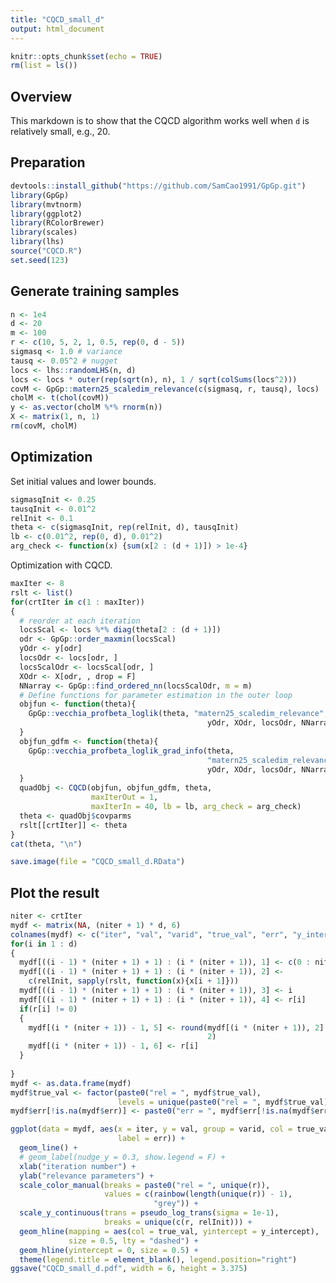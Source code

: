 ```yaml
---
title: "CQCD_small_d"
output: html_document
---
```


```r
knitr::opts_chunk$set(echo = TRUE)
rm(list = ls())
```

## Overview

This markdown is to show that the CQCD algorithm works well when `d` is relatively small, e.g., 20.

## Preparation

```r
devtools::install_github("https://github.com/SamCao1991/GpGp.git")
library(GpGp)
library(mvtnorm)
library(ggplot2)
library(RColorBrewer)
library(scales)
library(lhs)
source("CQCD.R")
set.seed(123)
```

## Generate training samples

```r
n <- 1e4
d <- 20
m <- 100
r <- c(10, 5, 2, 1, 0.5, rep(0, d - 5))
sigmasq <- 1.0 # variance
tausq <- 0.05^2 # nugget
locs <- lhs::randomLHS(n, d)
locs <- locs * outer(rep(sqrt(n), n), 1 / sqrt(colSums(locs^2)))
covM <- GpGp::matern25_scaledim_relevance(c(sigmasq, r, tausq), locs)
cholM <- t(chol(covM))
y <- as.vector(cholM %*% rnorm(n))
X <- matrix(1, n, 1)
rm(covM, cholM)
```

## Optimization

Set initial values and lower bounds. 
```r
sigmasqInit <- 0.25
tausqInit <- 0.01^2
relInit <- 0.1
theta <- c(sigmasqInit, rep(relInit, d), tausqInit)
lb <- c(0.01^2, rep(0, d), 0.01^2) 
arg_check <- function(x) {sum(x[2 : (d + 1)]) > 1e-4}
```

Optimization with CQCD.
```r
maxIter <- 8
rslt <- list()
for(crtIter in c(1 : maxIter))
{
  # reorder at each iteration
  locsScal <- locs %*% diag(theta[2 : (d + 1)])
  odr <- GpGp::order_maxmin(locsScal)
  yOdr <- y[odr]
  locsOdr <- locs[odr, ]
  locsScalOdr <- locsScal[odr, ]
  XOdr <- X[odr, , drop = F]
  NNarray <- GpGp::find_ordered_nn(locsScalOdr, m = m)
  # Define functions for parameter estimation in the outer loop
  objfun <- function(theta){
    GpGp::vecchia_profbeta_loglik(theta, "matern25_scaledim_relevance",
                                            yOdr, XOdr, locsOdr, NNarray)
  }
  objfun_gdfm <- function(theta){
    GpGp::vecchia_profbeta_loglik_grad_info(theta,
                                            "matern25_scaledim_relevance",
                                            yOdr, XOdr, locsOdr, NNarray)
  }
  quadObj <- CQCD(objfun, objfun_gdfm, theta, 
                  maxIterOut = 1,
                  maxIterIn = 40, lb = lb, arg_check = arg_check)
  theta <- quadObj$covparms
  rslt[[crtIter]] <- theta
}
cat(theta, "\n")
```

```r
save.image(file = "CQCD_small_d.RData")
```

## Plot the result

```r
niter <- crtIter
mydf <- matrix(NA, (niter + 1) * d, 6)
colnames(mydf) <- c("iter", "val", "varid", "true_val", "err", "y_intercept")
for(i in 1 : d)
{
  mydf[((i - 1) * (niter + 1) + 1) : (i * (niter + 1)), 1] <- c(0 : niter)
  mydf[((i - 1) * (niter + 1) + 1) : (i * (niter + 1)), 2] <-
    c(relInit, sapply(rslt, function(x){x[i + 1]}))
  mydf[((i - 1) * (niter + 1) + 1) : (i * (niter + 1)), 3] <- i
  mydf[((i - 1) * (niter + 1) + 1) : (i * (niter + 1)), 4] <- r[i]
  if(r[i] != 0)
  {
    mydf[(i * (niter + 1)) - 1, 5] <- round(mydf[(i * (niter + 1)), 2] - r[i], 
                                            2)
    mydf[(i * (niter + 1)) - 1, 6] <- r[i]
  }
    
}
mydf <- as.data.frame(mydf)
mydf$true_val <- factor(paste0("rel = ", mydf$true_val), 
                        levels = unique(paste0("rel = ", mydf$true_val)))
mydf$err[!is.na(mydf$err)] <- paste0("err = ", mydf$err[!is.na(mydf$err)])

ggplot(data = mydf, aes(x = iter, y = val, group = varid, col = true_val, 
                        label = err)) +
  geom_line() +
  # geom_label(nudge_y = 0.3, show.legend = F) +
  xlab("iteration number") +
  ylab("relevance parameters") +
  scale_color_manual(breaks = paste0("rel = ", unique(r)),
                     values = c(rainbow(length(unique(r)) - 1),
                                "grey")) +
  scale_y_continuous(trans = pseudo_log_trans(sigma = 1e-1),
                     breaks = unique(c(r, relInit))) +
  geom_hline(mapping = aes(col = true_val, yintercept = y_intercept), 
             size = 0.5, lty = "dashed") + 
  geom_hline(yintercept = 0, size = 0.5) +
  theme(legend.title = element_blank(), legend.position="right")
ggsave("CQCD_small_d.pdf", width = 6, height = 3.375)
```
